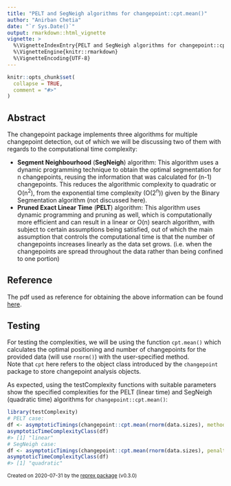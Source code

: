 ```yaml
---
title: "PELT and SegNeigh algorithms for changepoint::cpt.mean()"
author: "Anirban Chetia"
date: "`r Sys.Date()`"
output: rmarkdown::html_vignette
vignette: >
  %\VignetteIndexEntry{PELT and SegNeigh algorithms for changepoint::cpt.mean()}
  %\VignetteEngine{knitr::rmarkdown}
  %\VignetteEncoding{UTF-8}
---
```


```r
knitr::opts_chunk$set(
  collapse = TRUE,
  comment = "#>"
)
```

## Abstract
The changepoint package implements three algorithms for multiple changepoint detection, out of which we will be discussing two of them with regards to the computational time complexity: <br>

- **Segment Neighbourhood** (**SegNeigh**) algorithm: 
This algorithm uses a dynamic programming technique to obtain the optimal segmentation for n changepoints, reusing the information that was calculated for (n-1) changepoints. This reduces the algorithmic complexity to quadratic or O(n<sup>2</sup>), from the exponential time complexity (O(2<sup>n</sup>)) given by the Binary Segmentation algorithm (not discussed here).
- **Pruned Exact Linear Time** (**PELT**) algorithm: 
This algorithm uses dynamic programming and pruning as well, which is computationally more efficient and can result in a linear or O(n) search algorithm, with subject to certain assumptions being satisfied, out of which the main assumption that controls the computational time is that the number of changepoints increases linearly as the data set grows. (i.e. when the changepoints are spread throughout the data rather than being confined to one portion)

## Reference
The pdf used as reference for obtaining the above information can be found [here](http://www.lancs.ac.uk/~killick/Pub/KillickEckley2011.pdf). 

## Testing
For testing the complexities, we will be using the function `cpt.mean()` which calculates the optimal positioning and number of changepoints for the provided data (will use `rnorm()`) with the user-specified method. <br>
Note that `cpt` here refers to the object class introduced by the `changepoint` package to store changepoint analysis objects. <br>

As expected, using the testComplexity functions with suitable parameters show the specified complexities for the PELT (linear time) and SegNeigh (quadratic time) algorithms for `changepoint::cpt.mean()`:
```r
library(testComplexity)
# PELT case:
df <- asymptoticTimings(changepoint::cpt.mean(rnorm(data.sizes), method = "PELT"), data.sizes = 10^seq(1, 4, by = 0.5))
asymptoticTimeComplexityClass(df)
#> [1] "linear"
# SegNeigh case:
df <- asymptoticTimings(changepoint::cpt.mean(rnorm(data.sizes), penalty = "Asymptotic", pen.value = 0.01, method = "SegNeigh"), data.sizes = 10^seq(1, 4, by = 0.5))
asymptoticTimeComplexityClass(df)
#> [1] "quadratic"
```

<sup>Created on 2020-07-31 by the [reprex package](https://reprex.tidyverse.org) (v0.3.0)</sup>

